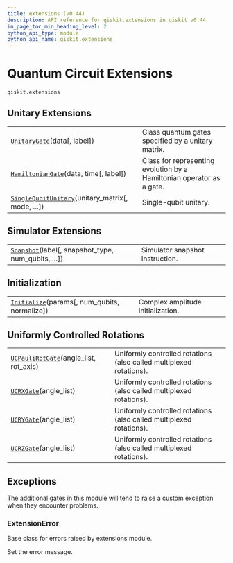 ```yaml
---
title: extensions (v0.44)
description: API reference for qiskit.extensions in qiskit v0.44
in_page_toc_min_heading_level: 2
python_api_type: module
python_api_name: qiskit.extensions
---
```


<span id="module-qiskit.extensions" />

<span id="qiskit-extensions" />

<span id="quantum-circuit-extensions-qiskit-extensions" />

# Quantum Circuit Extensions

`qiskit.extensions`

## Unitary Extensions

|                                                                                                                                    |                                                                       |
| ---------------------------------------------------------------------------------------------------------------------------------- | --------------------------------------------------------------------- |
| [`UnitaryGate`](qiskit.extensions.UnitaryGate "qiskit.extensions.UnitaryGate")(data\[, label])                                     | Class quantum gates specified by a unitary matrix.                    |
| [`HamiltonianGate`](qiskit.extensions.HamiltonianGate "qiskit.extensions.HamiltonianGate")(data, time\[, label])                   | Class for representing evolution by a Hamiltonian operator as a gate. |
| [`SingleQubitUnitary`](qiskit.extensions.SingleQubitUnitary "qiskit.extensions.SingleQubitUnitary")(unitary\_matrix\[, mode, ...]) | Single-qubit unitary.                                                 |

## Simulator Extensions

|                                                                                                                   |                                 |
| ----------------------------------------------------------------------------------------------------------------- | ------------------------------- |
| [`Snapshot`](qiskit.extensions.Snapshot "qiskit.extensions.Snapshot")(label\[, snapshot\_type, num\_qubits, ...]) | Simulator snapshot instruction. |

## Initialization

|                                                                                                                |                                   |
| -------------------------------------------------------------------------------------------------------------- | --------------------------------- |
| [`Initialize`](qiskit.extensions.Initialize "qiskit.extensions.Initialize")(params\[, num\_qubits, normalize]) | Complex amplitude initialization. |

## Uniformly Controlled Rotations

|                                                                                                                 |                                                                     |
| --------------------------------------------------------------------------------------------------------------- | ------------------------------------------------------------------- |
| [`UCPauliRotGate`](qiskit.extensions.UCPauliRotGate "qiskit.extensions.UCPauliRotGate")(angle\_list, rot\_axis) | Uniformly controlled rotations (also called multiplexed rotations). |
| [`UCRXGate`](qiskit.extensions.UCRXGate "qiskit.extensions.UCRXGate")(angle\_list)                              | Uniformly controlled rotations (also called multiplexed rotations). |
| [`UCRYGate`](qiskit.extensions.UCRYGate "qiskit.extensions.UCRYGate")(angle\_list)                              | Uniformly controlled rotations (also called multiplexed rotations). |
| [`UCRZGate`](qiskit.extensions.UCRZGate "qiskit.extensions.UCRZGate")(angle\_list)                              | Uniformly controlled rotations (also called multiplexed rotations). |

## Exceptions

The additional gates in this module will tend to raise a custom exception when they encounter problems.

### ExtensionError

<Class id="qiskit.extensions.ExtensionError" github="https://github.com/qiskit/qiskit/tree/stable/0.25/qiskit/extensions/exceptions.py" signature="qiskit.extensions.ExtensionError(*message)" modifiers="exception">
  Base class for errors raised by extensions module.

  Set the error message.
</Class>


